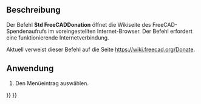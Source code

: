 <languages/>

{{Docnav/de
|[[Std_FreeCADWebsite/de|FreeCADWebseite]]
|[[Std_FreeCADUserHub/de|Benutzerdokumentation]]
|[[Std_Help_Menu/de|Std Menü Hilfe]]
|IconL=Std_FreeCADWebsite.svg
|IconR=Std_FreeCADUserHub.svg
|IconC=Freecad.svg
}}

{{GuiCommand/de
|Name=Std FreeCADDonation
|Name/de=Std FreeCADSpenden
|MenuLocation=Hilfe → Spenden
|Workbenches=All
|Version=0.19
}}

<span id="Description"></span>
==Beschreibung==

Der Befehl '''Std FreeCADDonation''' öffnet die Wikiseite des FreeCAD-Spendenaufrufs im voreingestellten Internet-Browser. Der Befehl erfordert eine funktionierende Internetverbindung.

Aktuell verweist dieser Befehl auf die Seite [https://wiki.freecad.org/Donate https://wiki.freecad.org/Donate].

<span id="Usage"></span>
==Anwendung==

# Den Menüeintrag {{MenuCommand|Hilfe → [[Image: Std_FreeCADDonation.svg|16px]] Spenden}} auswählen.


{{Docnav/de
|[[Std_FreeCADWebsite/de|FreeCADWebseite]]
|[[Std_FreeCADUserHub/de|Benutzerdokumentation]]
|[[Std_Help_Menu/de|Std Menü Hilfe]]
|IconL=Std_FreeCADWebsite.svg
|IconR=Std_FreeCADUserHub.svg
|IconC=Freecad.svg
}}

{{Std_Base_navi{{#translation:}}}}
{{Userdocnavi{{#translation:}}}}